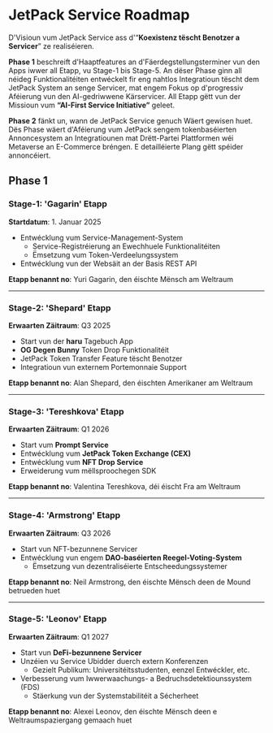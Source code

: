 # JetPack Service Roadmap

D'Visioun vum JetPack Service ass d'“**Koexistenz tëscht Benotzer a Servicer**” ze realiséieren.

**Phase 1** beschreift d'Haaptfeatures an d'Fäerdegstellungsterminer vun den Apps iwwer all Etapp, vu Stage-1 bis Stage-5. An dëser Phase ginn all néideg Funktionalitéiten entwéckelt fir eng nahtlos Integratioun tëscht dem JetPack System an senge Servicer, mat engem Fokus op d'progressiv Aféierung vun den AI-gedriwwene Kärservicer. All Etapp gëtt vun der Missioun vum **“AI-First Service Initiative”** geleet.

**Phase 2** fänkt un, wann de JetPack Service genuch Wäert gewisen huet. Dës Phase wäert d'Aféierung vum JetPack sengem tokenbaséierten Annoncesystem an Integratiounen mat Drëtt-Partei Plattformen wéi Metaverse an E-Commerce bréngen. E detailléierte Plang gëtt spéider annoncéiert.


## Phase 1

### **Stage-1: 'Gagarin' Etapp**
**Startdatum**: 1. Januar 2025

- Entwécklung vum Service-Management-System
  - Service-Registréierung an Ewechhuele Funktionalitéiten
  - Ëmsetzung vum Token-Verdeelungssystem
- Entwécklung vun der Websäit an der Basis REST API

**Etapp benannt no**: Yuri Gagarin, den éischte Mënsch am Weltraum

---

### **Stage-2: 'Shepard' Etapp**
**Erwaarten Zäitraum**: Q3 2025

- Start vun der **haru** Tagebuch App
- **OG Degen Bunny** Token Drop Funktionalitéit
- JetPack Token Transfer Feature tëscht Benotzer
- Integratioun vun externem Portemonnaie Support

**Etapp benannt no**: Alan Shepard, den éischten Amerikaner am Weltraum

---

### **Stage-3: 'Tereshkova' Etapp**
**Erwaarten Zäitraum**: Q1 2026

- Start vum **Prompt Service**
- Entwécklung vum **JetPack Token Exchange (CEX)**
- Entwécklung vum **NFT Drop Service**
- Erweiderung vum mëllsproochegen SDK

**Etapp benannt no**: Valentina Tereshkova, déi éischt Fra am Weltraum

---

### **Stage-4: 'Armstrong' Etapp**
**Erwaarten Zäitraum**: Q3 2026

- Start vun NFT-bezunnene Servicer
- Entwécklung vun engem **DAO-baséierten Reegel-Voting-System**
  - Ëmsetzung vun dezentraliséierte Entscheedungssystemer

**Etapp benannt no**: Neil Armstrong, den éischte Mënsch deen de Mound betrueden huet

---

### **Stage-5: 'Leonov' Etapp**
**Erwaarten Zäitraum**: Q1 2027

- Start vun **DeFi-bezunnene Servicer**
- Unzéien vu Service Ubidder duerch extern Konferenzen
  - Gezielt Publikum: Universitéitsstudenten, eenzel Entwéckler, etc.
- Verbesserung vum Iwwerwaachungs- a Bedruchsdetektiounssystem (FDS)
  - Stäerkung vun der Systemstabilitéit a Sécherheet

**Etapp benannt no**: Alexei Leonov, den éischte Mënsch deen e Weltraumspaziergang gemaach huet